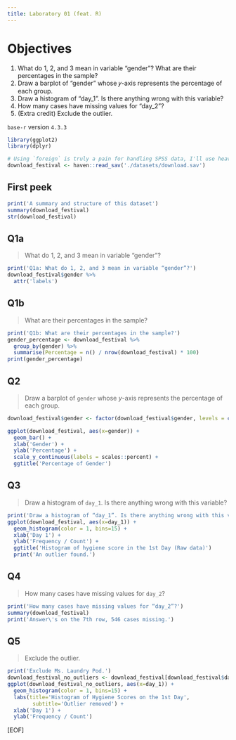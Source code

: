 ```yaml
---
title: Laboratory 01 (feat. R)
---
```


# Objectives
1. What do 1, 2, and 3 mean in variable “gender”? What are their percentages in the sample?
2. Draw a barplot of “gender” whose 𝑦-axis represents the percentage of each group.
3. Draw a histogram of “day_1”. Is there anything wrong with this variable?
4. How many cases have missing values for “day_2”?
5. (Extra credit) Exclude the outlier. 

`base-r` version `4.3.3`

```r
library(ggplot2)
library(dplyr)
```

```r
# Using `foreign` is truly a pain for handling SPSS data, I'll use heaven instead. 
download_festival <- haven::read_sav('./datasets/download.sav')
```

## First peek
```r
print('A summary and structure of this dataset')
summary(download_festival)
str(download_festival)
```

## Q1a
> What do 1, 2, and 3 mean in variable “gender”?
```r
print('Q1a: What do 1, 2, and 3 mean in variable “gender”?')
download_festival$gender %>%
  attr('labels')
```

## Q1b
> What are their percentages in the sample?
```r
print('Q1b: What are their percentages in the sample?')
gender_percentage <- download_festival %>%
  group_by(gender) %>%
  summarise(Percentage = n() / nrow(download_festival) * 100)
print(gender_percentage)
```

## Q2
> Draw a barplot of `gender` whose $y$-axis represents the percentage of each group.
```r
download_festival$gender <- factor(download_festival$gender, levels = c(1,2,3), labels = c('Male', 'Female', 'Non-binary'))

ggplot(download_festival, aes(x=gender)) + 
  geom_bar() + 
  xlab('Gender') + 
  ylab('Percentage') + 
  scale_y_continuous(labels = scales::percent) + 
  ggtitle('Percentage of Gender')
```

## Q3
> Draw a histogram of `day_1`. Is there anything wrong with this variable?
```r
print('Draw a histogram of “day_1”. Is there anything wrong with this variable?')
ggplot(download_festival, aes(x=day_1)) + 
  geom_histogram(color = 1, bins=15) + 
  xlab('Day 1') + 
  ylab('Frequency / Count') + 
  ggtitle('Histogram of hygiene score in the 1st Day (Raw data)')
  print('An outlier found.')
```

## Q4
> How many cases have missing values for `day_2`?
```r
print('How many cases have missing values for “day_2”?')
summary(download_festival)
print('Answer\'s on the 7th row, 546 cases missing.')
```

## Q5
> Exclude the outlier. 
```r
print('Exclude Ms. Laundry Pod.')
download_festival_no_outliers <- download_festival[download_festival$day_1 <= 5, ]
ggplot(download_festival_no_outliers, aes(x=day_1)) + 
  geom_histogram(color = 1, bins=15) + 
  labs(title='Histogram of Hygiene Scores on the 1st Day', 
        subtitle='Outlier removed') + 
  xlab('Day 1') + 
  ylab('Frequency / Count')
```

[EOF]